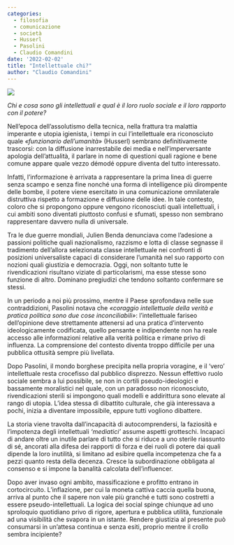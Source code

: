 ```yaml
---
categories:
  - filosofia
  - comunicazione
  - società
  - Husserl
  - Pasolini
  - Claudio Comandini
date: '2022-02-02'
title: "Intellettuale chi?"
author: "Claudio Comandini"
---
```


![](images/intellettuale.jpg)

*Chi e cosa sono gli intellettuali e qual è il loro ruolo sociale e il loro rapporto con il potere?*

Nell'epoca dell'assolutismo della tecnica, nella frattura tra malattia imperante e utopia igienista, i tempi in cui l'intellettuale era riconosciuto quale *«funzionario dell'umanità»* (Husserl) sembrano definitivamente trascorsi: con la diffusione inarrestabile dei media e nell'imperversante apologia dell'attualità, il parlare in nome di questioni quali ragione e bene comune appare quale vezzo démodé oppure diventa del tutto interessato.

Infatti, l'informazione è arrivata a rappresentare la prima linea di guerre senza scampo e senza fine nonché una forma di intelligence più dirompente delle bombe, il potere viene esercitato in una comunicazione omnilaterale distruttiva rispetto a formazione e diffusione delle idee. In tale contesto, coloro che si propongono oppure vengono riconosciuti quali intellettuali, i cui ambiti sono diventati piuttosto confusi e sfumati, spesso non sembrano rappresentare davvero nulla di universale.

Tra le due guerre mondiali, Julien Benda denunciava come l'adesione a passioni politiche quali nazionalismo, razzismo e lotta di classe segnasse il tradimento dell'allora selezionata classe intellettuale nei confronti di posizioni universaliste capaci di considerare l'umanità nel suo rapporto con nozioni quali giustizia e democrazia. Oggi, non soltanto tutte le rivendicazioni risultano viziate di particolarismi, ma esse stesse sono funzione di altro. Dominano pregiudizi che tendono soltanto confermare se stessi.

In un periodo a noi più prossimo, mentre il Paese sprofondava nelle sue contraddizioni, Pasolini notava che *«coraggio intellettuale della verità e pratica politica sono due cose inconciliabili»*: l'intellettuale fariseo dell'opinione deve strettamente attenersi ad una pratica d'intervento ideologicamente codificata, quello pensante e indipendente non ha reale accesso alle informazioni relative alla verità politica e rimane privo di influenza. La comprensione del contesto diventa troppo difficile per una pubblica ottusità sempre più livellata.

Dopo Pasolini, il mondo borghese precipita nella propria voragine, e il 'vero' intellettuale resta crocefisso dal pubblico disprezzo. Nessun effettivo ruolo sociale sembra a lui possibile, se non in cortili pseudo-ideologici e bassamente moralistici nel quale, con un paradosso non riconosciuto, rivendicazioni sterili si impongono quali modelli e addirittura sono elevate al rango di utopia. L'idea stessa di dibattito culturale, che già interessava a pochi, inizia a diventare impossibile, eppure tutti vogliono dibattere.

La storia viene travolta dall'incapacità di autocomprendersi, la faziosità e l'impotenza degli intellettuali *'mediatici'* assume aspetti grotteschi. Incapaci di andare oltre un inutile parlare di tutto che si riduce a uno sterile riassunto di sé, ancorati alla difesa dei rapporti di forza e dei ruoli di potere dai quali dipende la loro inutilità, si limitano ad esibire quella incompetenza che fa a pezzi quanto resta della decenza. Cresce la subordinazione obbligata al consenso e si impone la banalità calcolata dell'influencer.

Dopo aver invaso ogni ambito, massificazione e profitto entrano in cortocircuito. L'inflazione, per cui la moneta cattiva caccia quella buona, arriva al punto che il sapere non vale più granché e tutti sono costretti a essere pseudo-intellettuali. La logica dei social spinge chiunque ad uno sproloquio quotidiano privo di rigore, apertura e pubblica utilità, funzionale ad una visibilità che svapora in un istante. Rendere giustizia al presente può consumarsi in un'attesa continua e senza esiti, proprio mentre il crollo sembra incipiente?
